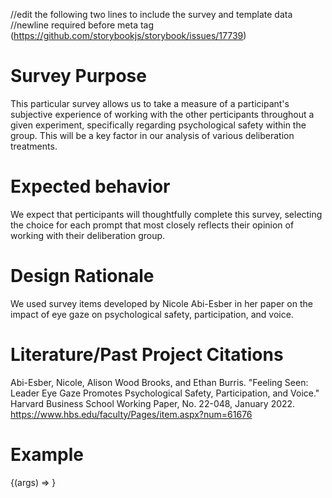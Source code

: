 //edit the following two lines to include the survey and template data
//newline required before meta tag (https://github.com/storybookjs/storybook/issues/17739)

<Meta title="Surveys/psychSafety" component={SurveyWrapper} />

# Survey Purpose

This particular survey allows us to take a measure of a participant's subjective experience of working with the other perticipants throughout a given experiment, specifically regarding psychological safety within the group. This will be a key factor in our analysis of various deliberation treatments.

# Expected behavior

We expect that perticipants will thoughtfully complete this survey, selecting the choice for each prompt that most closely reflects their opinion of working with their deliberation group.

# Design Rationale

We used survey items developed by Nicole Abi-Esber in her paper on the impact of eye gaze on psychological safety, participation, and voice.

# Literature/Past Project Citations

Abi-Esber, Nicole, Alison Wood Brooks, and Ethan Burris. "Feeling Seen: Leader Eye Gaze Promotes Psychological Safety, Participation, and Voice." Harvard Business School Working Paper, No. 22-048, January 2022.
https://www.hbs.edu/faculty/Pages/item.aspx?num=61676

# Example

<Canvas>
  <Story name="psychSafety" args={{ surveyJson: surveyJson }}>
    {(args) => <SurveyWrapper {...args} />}
  </Story>
</Canvas>
